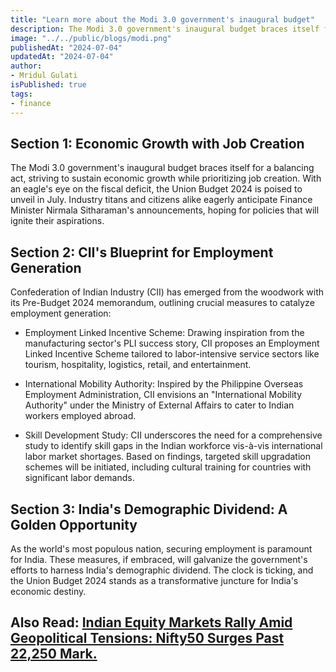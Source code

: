 ```yaml
---
title: "Learn more about the Modi 3.0 government's inaugural budget"
description: The Modi 3.0 government's inaugural budget braces itself for a balancing act, striving to sustain economic growth while prioritizing job creation. With an eagle's eye on the fiscal deficit, the Union Budget 2024 is poised to unveil in July. Industry titans and citizens alike eagerly anticipate Finance Minister Nirmala Sitharaman's announcements, hoping for policies that will ignite their aspirations.
image: "../../public/blogs/modi.png"
publishedAt: "2024-07-04"
updatedAt: "2024-07-04"
author: 
- Mridul Gulati
isPublished: true
tags: 
- finance
---
```


## Section 1: Economic Growth with Job Creation

The Modi 3.0 government's inaugural budget braces itself for a balancing act, striving to sustain economic growth while prioritizing job creation. With an eagle's eye on the fiscal deficit, the Union Budget 2024 is poised to unveil in July. Industry titans and citizens alike eagerly anticipate Finance Minister Nirmala Sitharaman's announcements, hoping for policies that will ignite their aspirations.

## Section 2: CII's Blueprint for Employment Generation

Confederation of Indian Industry (CII) has emerged from the woodwork with its Pre-Budget 2024 memorandum, outlining crucial measures to catalyze employment generation:

* Employment Linked Incentive Scheme: Drawing inspiration from the manufacturing sector's PLI success story, CII proposes an Employment Linked Incentive Scheme tailored to labor-intensive service sectors like tourism, hospitality, logistics, retail, and entertainment.

* International Mobility Authority: Inspired by the Philippine Overseas Employment Administration, CII envisions an "International Mobility Authority" under the Ministry of External Affairs to cater to Indian workers employed abroad.

* Skill Development Study: CII underscores the need for a comprehensive study to identify skill gaps in the Indian workforce vis-à-vis international labor market shortages. Based on findings, targeted skill upgradation schemes will be initiated, including cultural training for countries with significant labor demands.

## Section 3: India's Demographic Dividend: A Golden Opportunity

As the world's most populous nation, securing employment is paramount for India. These measures, if embraced, will galvanize the government's efforts to harness India's demographic dividend. The clock is ticking, and the Union Budget 2024 stands as a transformative juncture for India's economic destiny.

## Also Read: [Indian Equity Markets Rally Amid Geopolitical Tensions: Nifty50 Surges Past 22,250 Mark.](https://onlinekhabri.com/blog/indian-equity-markets-rally-amid-geopolitical-tensions-nifty50-surges-past-22250-mark)